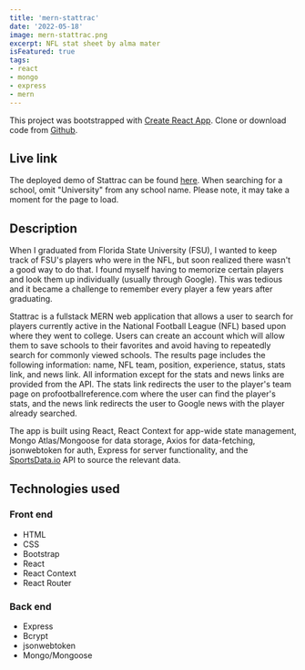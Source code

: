 ```yaml
---
title: 'mern-stattrac'
date: '2022-05-18'
image: mern-stattrac.png
excerpt: NFL stat sheet by alma mater
isFeatured: true
tags:
- react
- mongo
- express
- mern
---
```


This project was bootstrapped with [Create React App](https://github.com/facebook/create-react-app). Clone or download code from <a href="https://github.com/alexfotopoulos/mern-stattrac" target="_blank" rel="noreferrer">Github</a>.

## Live link

The deployed demo of Stattrac can be found <a href="https://foto-stattrac.herokuapp.com/" target="_blank" rel="noreferrer">here</a>. When searching for a school, omit "University" from any school name. Please note, it may take a moment for the page to load.

## Description

When I graduated from Florida State University (FSU), I wanted to keep track of FSU's players who were in the NFL, but soon realized there wasn't a good way to do that. I found myself having to memorize certain players and look them up individually (usually through Google). This was tedious and it became a challenge to remember every player a few years after graduating. 

Stattrac is a fullstack MERN web application that allows a user to search for players currently active in the National Football League (NFL) based upon where they went to college. Users can create an account which will allow them to save schools to their favorites and avoid having to repeatedly search for commonly viewed schools. The results page includes the following information: name, NFL team, position, experience, status, stats link, and news link. All information except for the stats and news links are provided from the API. The stats link redirects the user to the player's team page on profootballreference.com where the user can find the player's stats, and the news link redirects the user to Google news with the player already searched.

The app is built using React, React Context for app-wide state management, Mongo Atlas/Mongoose for data storage, Axios for data-fetching, jsonwebtoken for auth, Express for server functionality, and the [SportsData.io](https://sportsdata.io/) API to source the relevant data.

## Technologies used

### Front end
- HTML
- CSS
- Bootstrap
- React
- React Context
- React Router
 
### Back end
- Express
- Bcrypt
- jsonwebtoken
- Mongo/Mongoose